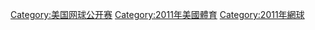 {{Commonscat|2011 US Open (tennis)}}
{{catmore}}
[[Category:美国网球公开赛|Category:美国网球公开赛]]
[[Category:2011年美國體育|Category:2011年美國體育]]
[[Category:2011年網球|Category:2011年網球]]